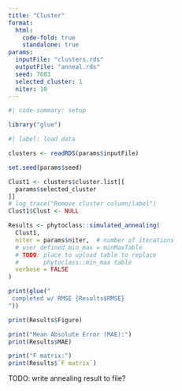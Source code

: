 ```yaml
---
title: "Cluster"
format:
  html:
    code-fold: true
    standalone: true
params:
  inputFile: "clusters.rds"
  outputFile: "anneal.rds"
  seed: 7683
  selected_cluster: 1
  niter: 10
---
```


```R
#| code-summary: setup

library("glue")
```

```R
#| label: load data

clusters <- readRDS(params$inputFile)
```

```R
set.seed(params$seed)

Clust1 <- clusters$cluster.list[[
  params$selected_cluster
]]
# log_trace("Remove cluster column/label")
Clust1$Clust <- NULL

Results <- phytoclass::simulated_annealing(
  Clust1,
  niter = params$niter,  # number of iterations
  # user_defined_min_max = minMaxTable
  # TODO: place to upload table to replace
  #       phytoclass::min_max table
  verbose = FALSE
)

print(glue("
 completed w/ RMSE {Results$RMSE}
"))

print(Results$Figure)

print("Mean Absolute Error (MAE):")
print(Results$MAE)

print("F matrix:")
print(Results$`F matrix`)

```

TODO: write annealing result to file?
